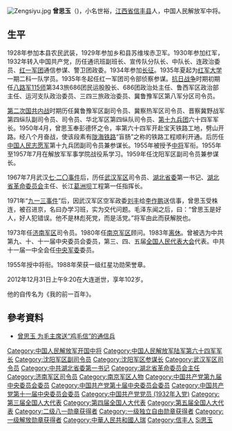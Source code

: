 [[File:Zengsiyu.jpg|thumb]]
'''曾思玉'''（{{bd|1911年|2月|2012年|12月31日|catIdx=Ceng曾思玉}})，小名世裕，[[江西省|江西省]][[信丰县|信丰县]]人，中国人民解放军中将。

==生平==
1928年参加本县农民武装，1929年参加乡和县苏维埃赤卫军。1930年参加红军，1932年转入中国共产党，历任通讯班副班长、宣传队分队长、中队长、连政治委员、[[红一军团|红一军团]]通信参谋、警卫团政委。1934年参加[[长征|长征]]。1935年夏起为[[红军大学|红军大学]]一期二科一队学员。1935年冬起任红一军团司令部侦察参谋。[[抗日战争|抗日战争]]时期初期任[[八路军|八路军]][[115师|115师]]第343旅686团民运股股长、686团政治处主任、鲁西军区政治部主任、运河支队政治委员、三四三旅政治委员、冀鲁豫军区第八军分区司令员。

[[第二次国共内战|第二次国共内战]]时期历任冀鲁豫军区副司令员、冀察热军区司令员、晋察冀野战军第四纵队副司令员、司令员、华北军区第四纵队司令员、[[中国人民解放军第一野战军|第十九兵团]]六十四军军长。1950年4月，曾思玉奉彭德怀之令，率第六十四军开赴宝天铁路工地，劈山开路。经八个月奋战，使该段素有[[陇海铁路|陇海铁路]]“盲肠”之称的铁路工程顺利开通。后历任[[中国人民志愿军|中国人民志愿军]]第十九兵团副司令员兼参谋长。1955年被授予[[中将|中将]]军衔。1955年至1957年7月在解放军军事学院战役系学习。1959年任沈阳军区副司令员兼参谋长。

1967年7月武汉[[七·二〇事件|七·二〇事件]]后，历任[[武汉军区|武汉军区]]司令员、[[湖北省委|湖北省委]]第一书记、[[湖北省革命委员会|湖北省革命委员会]]主任、长江[[葛洲坝|葛洲坝]]工程第一任指挥长。

1971年“[[九一三事件|九一三事件]]”后，因武汉军区空军政委[[刘丰|刘丰]]给[[李作鹏|李作鹏]]送信事，曾思玉受株连，被召进京，名曰办学习班，实为交代问题。毛泽东闻之后，曰：“曾思玉是好人，好人犯错误。他不是林彪死党，而是活党。”将军由此而获解脱也。

1973年任[[济南军区|济南军区]]司令员。1980年任[[南京军区|南京军区]]顾问。1983年[[离休|离休]]。曾被选为中共第九、十、十一届中央委员会委员，第三、四、五届[[全国人民代表大会|全国人民代表大会]]代表。中共十一届一中全会任[[中央军委|中央军委]]委员。 

1955年授中将衔。1988年荣获一级红星功勋荣誉章。

2012年12月31日上午9:20在大连逝世，享年102岁。

他的自传名为《我的前一百年》。

==參考資料==
*[http://www.yq.sx.cn/jdxw/szyw/2010/0122/21067.html 曾思玉 为毛主席送“鸡毛信”的通信兵]{{dead link|date=2018年3月 |bot=InternetArchiveBot |fix-attempted=yes }}

{{start box}}
{{s-ppo|cpc}}
{{s-before|[[王任重|王任重]]}}
{{s-title|[[中国共产党湖北省委员会|中国共产党湖北省委员会]]第一书记|1970年3月－1975年7月}}
{{s-after|[[赵辛初|赵辛初]]}}
{{s-gov|prc}}
{{s-before|[[张体学|张体学]]|[[湖北省人民委员会|湖北省人民委员会]]省长}}
{{s-title|[[湖北省革命委员会|湖北省革命委员会]]主任|1968年2月－1978年12月}}
{{s-after|[[赵辛初|赵辛初]]}}
{{s-mil|pla}}
{{s-new}}
{{s-title|[[中国人民解放军陆军第六十四集团军|中国人民解放军陆军第六十四集团军]]军长|1949年－？}}
{{s-after|？}}
{{s-before|[[吴信泉|吴信泉]]}}
{{s-title|[[中国人民解放军沈阳军区|中国人民解放军沈阳军区]]参谋长|1958年1月－1960年5月}}
{{s-after|[[唐子安|唐子安]]}}
{{s-before|[[陈再道|陈再道]]}}
{{s-title|[[中国人民解放军武汉军区|中国人民解放军武汉军区]]司令员|1967年8月－1973年12月}}
{{s-after|[[杨得志|杨得志]]}}
{{s-before|[[王新亭|王新亭]]}}
{{s-title|[[中国人民解放军济南军区|中国人民解放军济南军区]]司令员|1973年12月－1980年1月}}
{{s-after|[[饶守坤|饶守坤]]}}
{{end box}}

{{中國人民解放軍開國中將}}
{{中华人民共和国湖北省地方领导人|nocat}}
{{湖北行政长官}}

{{DEFAULTSORT:Ceng曾思玉}}
[[Category:中国人民解放军开国中将|Category:中国人民解放军开国中将]]
[[Category:中国人民解放军陆军第六十四军军长|Category:中国人民解放军陆军第六十四军军长]]
[[Category:沈阳军区副司令员|Category:沈阳军区副司令员]]
[[Category:沈阳军区参谋长|Category:沈阳军区参谋长]]
[[Category:武汉军区司令员|Category:武汉军区司令员]]
[[Category:中共湖北省委第一书记|Category:中共湖北省委第一书记]]
[[Category:湖北省革命委员会主任|Category:湖北省革命委员会主任]]
[[Category:济南军区司令员|Category:济南军区司令员]]
[[Category:南京军区人物|Category:南京军区人物]]
[[Category:中国共产党第九届中央委员会委员|Category:中国共产党第九届中央委员会委员]]
[[Category:中国共产党第十届中央委员会委员|Category:中国共产党第十届中央委员会委员]]
[[Category:中国共产党第十一届中央委员会委员|Category:中国共产党第十一届中央委员会委员]]
[[Category:中国共产党党员_(1932年入党)|Category:中国共产党党员 (1932年入党)]]
[[Category:第三届全国人大代表|Category:第三届全国人大代表]]
[[Category:第四届全国人大代表|Category:第四届全国人大代表]]
[[Category:第五届全国人大代表|Category:第五届全国人大代表]]
[[Category:二级八一勋章获得者|Category:二级八一勋章获得者]]
[[Category:一级独立自由勋章获得者|Category:一级独立自由勋章获得者]]
[[Category:一级解放勋章获得者|Category:一级解放勋章获得者]]
[[Category:中華人民共和國人瑞|Category:中華人民共和國人瑞]]
[[Category:信丰人|Category:信丰人]]
[[Category:曾姓|Si思玉]]